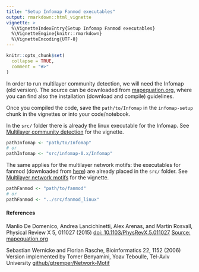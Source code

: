 ```yaml
---
title: "Setup Infomap Fanmod executables"
output: rmarkdown::html_vignette
vignette: >
  %\VignetteIndexEntry{Setup Infomap Fanmod executables}
  %\VignetteEngine{knitr::rmarkdown}
  %\VignetteEncoding{UTF-8}
---
```


```r
knitr::opts_chunk$set(
  collapse = TRUE,
  comment = "#>"
)
```

In order to run multilayer community detection, we will need the Infomap (old version). The source can be downloaded from [mapequation.org](https://www.mapequation.org/code_old.html#Installation), where you can find also the installation (download and compile) guidelines.

Once you compiled the code, save the `path/to/Infomap` in the `infomap-setup` chunk in the vignettes or into your code/notebook.

In the `src/` folder there is already the linux executable for the Infomap. See [Multilayer community detection](/docs/articles/ml_community.html) for the vignette.

```r
pathInfomap <- "path/to/Infomap"
# or
pathInfomap <- "src/infomap-0.x/Infomap"
```

The same applies for the multilayer network motifs: the executables for fanmod (downloaded from [here](https://github.com/gtremper/Network-Motif/tree/master/fanmod)) are already placed in the `src/` folder. See [Multilayer network motifs](./docs/articles/ml_motifs.html)  for the vignette.

```r
pathFanmod <- "path/to/fanmod"
# or
pathFanmod <- "../src/fanmod_linux"
```

#### References

Manlio De Domenico, Andrea Lancichinetti, Alex Arenas, and Martin Rosvall, Physical Review X 5, 011027 (2015) [doi: 10.1103/PhysRevX.5.011027](https://doi.org/10.1103/PhysRevX.5.011027)
[Source: mapequation.org](http://www.mapequation.org/code.html)

Sebastian Wernicke and Florian Rasche, Bioinformatics 22, 1152 (2006)
Version implemented by Tomer Benyamini, Yoav Teboulle, Tel-Aviv University
[github/gtremper/Network-Motif](https://github.com/gtremper/Network-Motif/tree/master/fanmod/FANMOD-command_line-source)
